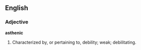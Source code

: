 ==English==

===Adjective===

'''asthenic'''

#Characterized by, or pertaining to, debility; weak; debilitating.